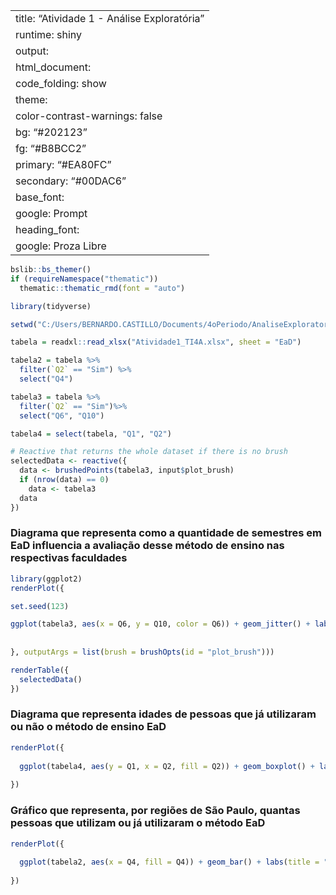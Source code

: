 
---
title: "Atividade 1 - Análise Exploratória"
runtime: shiny
output: 
  html_document:
    code_folding: show
    theme:
      color-contrast-warnings: false
      bg: "#202123"
      fg: "#B8BCC2"
      primary: "#EA80FC"
      secondary: "#00DAC6"
      base_font:
        google: Prompt
      heading_font:
        google: Proza Libre
---

```{r setup, include=FALSE}
bslib::bs_themer()
if (requireNamespace("thematic")) 
  thematic::thematic_rmd(font = "auto")
```

```{r global, include=FALSE}

library(tidyverse)

setwd("C:/Users/BERNARDO.CASTILLO/Documents/4oPeriodo/AnaliseExploratoria")

tabela = readxl::read_xlsx("Atividade1_TI4A.xlsx", sheet = "EaD")

tabela2 = tabela %>%
  filter(`Q2` == "Sim") %>%
  select("Q4")

tabela3 = tabela %>%
  filter(`Q2` == "Sim")%>%
  select("Q6", "Q10")

tabela4 = select(tabela, "Q1", "Q2")

```

```{r, echo=FALSE}

# Reactive that returns the whole dataset if there is no brush
selectedData <- reactive({
  data <- brushedPoints(tabela3, input$plot_brush)
  if (nrow(data) == 0)
    data <- tabela3
  data
})

```

### Diagrama que representa como a quantidade de semestres em EaD influencia a avaliação desse método de ensino nas respectivas faculdades {data-width=500}

```{r, message = FALSE}

library(ggplot2)
renderPlot({

set.seed(123)

ggplot(tabela3, aes(x = Q6, y = Q10, color = Q6)) + geom_jitter() + labs(title = "Avaliacao do EaD por quantidade de semestre", x = "Semestre", y = "Notas 0 a 10", col = "Semestre") + theme_classic()
  
  
}, outputArgs = list(brush = brushOpts(id = "plot_brush")))
```

```{r}

renderTable({
  selectedData()
})


```


### Diagrama que representa idades de pessoas que já utilizaram ou não o método de ensino EaD

```{r}
renderPlot({
  
  ggplot(tabela4, aes(y = Q1, x = Q2, fill = Q2)) + geom_boxplot() + labs(title = "Idades de pessoas que ja frequentaram ou nao o EaD", y = "Idade em anos", x = "Ja frequentou o EaD?") + scale_fill_brewer(palette = "Oranges") + theme_classic() + guides(fill = "none")
  
})
```

### Gráfico que representa, por regiões de São Paulo, quantas pessoas que utilizam ou já utilizaram o método EaD

```{r}
renderPlot({
  
  ggplot(tabela2, aes(x = Q4, fill = Q4)) + geom_bar() + labs(title = "Número de pessoas que usam o método EaD por região", x = "", y ="Quantidade de pessoas") + guides(fill = "none")
  
})
```
